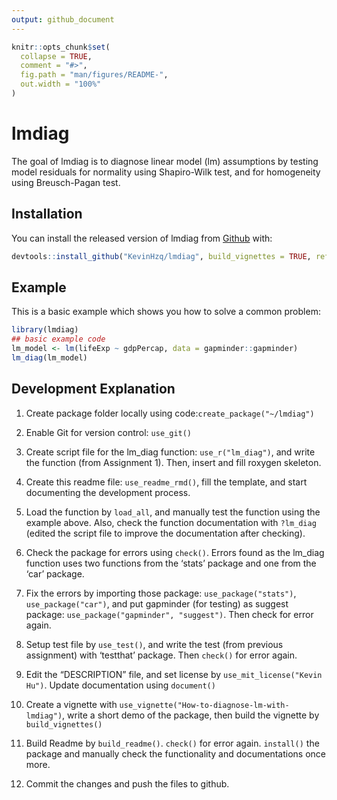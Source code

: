 ```yaml
---
output: github_document
---
```


<!-- README.md is generated from README.Rmd. Please edit that file -->

```r
knitr::opts_chunk$set(
  collapse = TRUE,
  comment = "#>",
  fig.path = "man/figures/README-",
  out.width = "100%"
)
```

# lmdiag

<!-- badges: start -->
<!-- badges: end -->

The goal of lmdiag is to diagnose linear model (lm) assumptions by testing model residuals for normality using Shapiro-Wilk test, and for homogeneity using
Breusch-Pagan test.

## Installation

You can install the released version of lmdiag from [Github](https://github.com/) with:

``` r
devtools::install_github("KevinHzq/lmdiag", build_vignettes = TRUE, ref = "v0.1.1")
```

## Example

This is a basic example which shows you how to solve a common problem:

```r
library(lmdiag)
## basic example code
lm_model <- lm(lifeExp ~ gdpPercap, data = gapminder::gapminder)
lm_diag(lm_model)
```

## Development Explanation

  1. Create package folder locally using code:`create_package("~/lmdiag")`
  
  2. Enable Git for version control: `use_git()`
  
  3. Create script file for the lm_diag function: `use_r("lm_diag")`, and write the function (from Assignment 1). Then, insert and fill roxygen skeleton.
  
  4. Create this readme file: `use_readme_rmd()`, fill the template, and start documenting the development process.
  
  5. Load the function by `load_all`, and manually test the function using the example above. Also, check the function documentation with `?lm_diag` (edited the script file to improve the documentation after checking). 
  
  6. Check the package for errors using `check()`. Errors found as the lm_diag function uses two functions from the 'stats' package and one from the 'car' package.
  
  7. Fix the errors by importing those package: `use_package("stats")`, `use_package("car")`, and put gapminder (for testing) as suggest package: `use_package("gapminder", "suggest")`. Then check for error again. 
  
  8. Setup test file by `use_test()`, and write the test (from previous assignment) with 'testthat' package. Then `check()` for error again. 
  
  9. Edit the "DESCRIPTION" file, and set license by `use_mit_license("Kevin Hu")`. Update documentation using `document()`
  
  10. Create a vignette with `use_vignette("How-to-diagnose-lm-with-lmdiag")`, write a short demo of the package, then build the vignette by `build_vignettes()`
  
  11. Build Readme by `build_readme()`. `check()` for error again. `install()` the package and manually check the functionality and documentations once more.
  
  12. Commit the changes and push the files to github.
